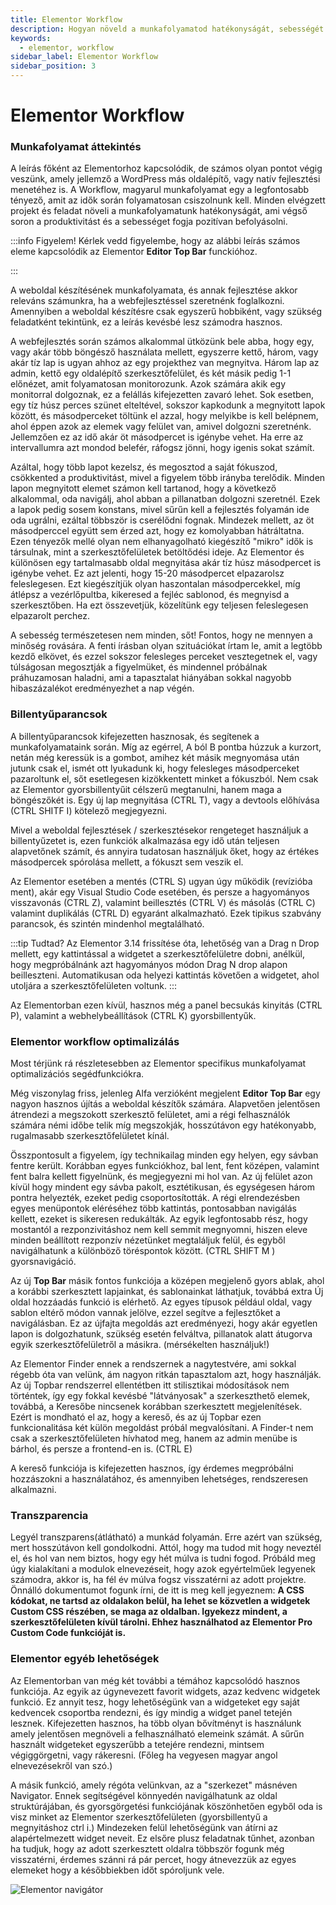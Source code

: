 ```yaml
---
title: Elementor Workflow
description: Hogyan növeld a munkafolyamatod hatékonyságát, sebességét Elementorban.
keywords:
  - elementor, workflow
sidebar_label: Elementor Workflow
sidebar_position: 3
---
```




# Elementor Workflow

### Munkafolyamat áttekintés

A leírás főként az Elementorhoz kapcsolódik, de számos olyan pontot végig veszünk, amely jellemző a WordPress más oldalépítő, vagy natív fejlesztési menetéhez is.
A Workflow, magyarul munkafolyamat egy a legfontosabb tényező, amit az idők során folyamatosan csiszolnunk kell. Minden elvégzett projekt és feladat növeli a munkafolyamatunk hatékonyságát, ami végső soron a produktivitást és a sebességet fogja pozitívan befolyásolni.

:::info Figyelem!
Kérlek vedd figyelembe, hogy az alábbi leírás számos eleme kapcsolódik az Elementor **Editor Top Bar** funckióhoz.

:::

A weboldal készítésének munkafolyamata, és annak fejlesztése akkor releváns  számunkra, ha a webfejlesztéssel szeretnénk foglalkozni. Amennyiben a weboldal készítésre csak egyszerű hobbiként, vagy szükség feladatként tekintünk, ez a leírás kevésbé lesz számodra hasznos.

A webfejlesztés során számos alkalommal ütközünk bele abba, hogy egy, vagy akár több böngésző használata mellett, egyszerre kettő, három, vagy akár tíz lap is ugyan ahhoz
az egy projekthez van megnyitva. Három lap az admin, kettő egy oldalépítő szerkesztőfelület, és két másik pedig 1-1 előnézet, amit folyamatosan monitorozunk. Azok számára
akik egy monitorral dolgoznak, ez a felállás kifejezetten zavaró lehet. Sok esetben, egy tíz húsz perces szünet elteltével, sokszor kapkodunk a megnyitott lapok között, és másodperceket töltünk el azzal, hogy melyikbe is kell belépnem, ahol éppen azok az elemek vagy felület van, amivel dolgozni szeretnénk. Jellemzően ez az idő akár öt másodpercet is igénybe vehet. Ha erre az intervallumra azt mondod belefér, ráfogsz jönni, hogy igenis sokat számít. 

Azáltal, hogy több lapot kezelsz, és megosztod a saját fókuszod, csökkented a produktivitást, mivel a figyelem több irányba terelődik. Minden lapon megnyitott elemet számon kell tartanod, hogy a következő alkalommal, oda navigálj, ahol abban a pillanatban dolgozni szeretnél. Ezek a lapok pedig sosem konstans, mivel
sűrűn kell a fejlesztés folyamán ide oda ugrálni, ezáltal többször is cserélődni fognak. Mindezek mellett, az öt másodperccel együtt sem érzed azt, hogy ez komolyabban hátráltatna. Ezen tényezők mellé olyan nem elhanyagolható kiegészítő "mikro" idők is társulnak, mint a szerkesztőfelületek betöltődési ideje. Az Elementor és 
különösen egy tartalmasabb oldal megnyitása akár tíz húsz másodpercet is igénybe vehet. Ez azt jelenti, hogy 15-20 másodpercet elpazarolsz feleslegesen. Ezt kiegészítjük
olyan haszontalan másodpercekkel, míg átlépsz a vezérlőpultba, kikeresed a fejléc sablonod, és megnyisd a szerkesztőben. Ha ezt összevetjük, közelítünk egy teljesen feleslegesen elpazarolt perchez. 

A sebesség természetesen nem minden, sőt! Fontos, hogy ne mennyen a minőség rovására. A fenti írásban olyan szituációkat írtam le, amit a legtöbb kezdő elkövet, és ezzel sokszor felesleges perceket vesztegetnek el, vagy túlságosan megosztják a figyelmüket, és mindennel próbálnak práhuzamosan haladni, ami a tapasztalat hiányában sokkal nagyobb hibaszázalékot eredményezhet a nap végén.


### Billentyűparancsok
A billentyűparancsok kifejezetten hasznosak, és segítenek a munkafolyamataink során. Míg az egérrel, A ból B pontba húzzuk a kurzort, netán még keressük is a gombot, amihez két másik megnyomása után jutunk csak el, ismét ott lyukadunk ki, hogy felesleges másodperceket pazaroltunk el, sőt esetlegesen kizökkentett minket a fókuszból. Nem csak az Elementor gyorsbillentyűit célszerű megtanulni, hanem maga a böngészőkét is. Egy új lap megnyitása (CTRL T), vagy a devtools előhívása (CTRL SHITF I) kötelező megjegyezni.

Mivel a weboldal fejlesztések / szerkesztésekor rengeteget használjuk a billentyűzetet is, ezen funkciók alkalmazása egy idő után teljesen alapvetőnek számít, és annyira tudatosan használjuk őket, hogy az értékes másodpercek spórolása mellett, a fókuszt sem veszik el.

Az Elementor esetében a mentés (CTRL S) ugyan úgy működik (revízióba ment), akár egy Visual Studio Code esetében, és persze a hagyományos visszavonás (CTRL Z), valamint beillesztés (CTRL V) és másolás (CTRL C) valamint duplikálás (CTRL D) egyaránt alkalmazható. Ezek tipikus szabvány parancsok, és szintén mindenhol megtalálható.

:::tip Tudtad?
Az Elementor 3.14 frissítése óta, lehetőség van a Drag n Drop mellett, egy kattintással a widgetet a szerkesztőfelületre dobni, anélkül, hogy megpróbálnánk 
azt hagyományos módon Drag N drop alapon beilleszteni. Automatikusan oda helyezi kattintás követően a widgetet, ahol utoljára a szerkesztőfelületen voltunk.
:::

Az Elementorban ezen kívül, hasznos még a panel becsukás kinyitás (CTRL P), valamint a webhelybeállítások (CTRL K) gyorsbillentyűk.

### Elementor workflow optimalizálás

Most térjünk rá részletesebben az Elementor specifikus munkafolyamat optimalizációs segédfunkciókra.

Még viszonylag friss, jelenleg Alfa verzióként megjelent **Editor Top Bar** egy nagyon hasznos újítás a weboldal készítők számára. Alapvetően jelentősen átrendezi a megszokott szerkesztő felületet, ami a régi felhasználók számára némi időbe telik míg megszokják, hosszútávon egy hatékonyabb, rugalmasabb szerkesztőfelületet kínál.

Összpontosult a figyelem, így technikailag minden egy helyen, egy sávban fentre került. Korábban egyes funkciókhoz, bal lent, fent középen, valamint fent balra kellett figyelnünk, és megjegyezni mi hol van. Az új felület azon kívül hogy mindent egy sávba pakolt, esztétikusan, és egységesen három pontra helyezték, ezeket pedig csoportosították. A régi elrendezésben egyes menüpontok eléréséhez több kattintás, pontosabban navigálás kellett, ezeket is sikeresen redukálták. Az egyik legfontosabb rész,
hogy mostantól a rezponzivitáshoz nem kell semmit megnyomni, hiszen eleve minden beállított rezponzív nézetünket megtaláljuk felül, és egyből navigálhatunk a különböző töréspontok között. (CTRL SHIFT M ) gyorsnavigáció.

Az új **Top Bar** másik fontos funkciója a középen megjelenő gyors ablak, ahol a korábbi szerkesztett lapjainkat, és sablonainkat láthatjuk, továbbá extra Új oldal hozzáadás funkció is elérhető. Az egyes típusok például oldal, vagy sablon eltérő módon vannak jelölve, ezzel segítve a fejlesztőket a navigálásban. Ez az újfajta megoldás azt eredményezi, hogy akár egyetlen lapon is dolgozhatunk, szükség esetén felváltva, pillanatok alatt átugorva egyik szerkesztőfelületről a másikra. (mérsékelten használjuk!)

Az Elementor Finder ennek a rendszernek a nagytestvére, ami sokkal régebb óta van velünk, ám nagyon ritkán tapasztalom azt, hogy használják. Az új Topbar rendszerrel ellentétben itt stilisztikai módosítások nem történtek, így egy fokkal kevésbé "látványosak" a szerkeszthető elemek, továbbá, a Keresőbe nincsenek korábban szerkesztett megjelenítések. Ezért is mondható el az, hogy a kereső, és az új Topbar ezen funkcionalitása két külön megoldást próbál megvalósítani. A Finder-t nem csak a szerkesztőfelületen hívhatod meg, hanem az admin menübe is bárhol, és persze a frontend-en is. (CTRL E)

A kereső funkciója is kifejezetten hasznos, így érdemes megpróbálni hozzászokni a használatához, és amennyiben lehetséges, rendszeresen alkalmazni.

### Transzparencia

Legyél transzparens(átlátható) a munkád folyamán. Erre azért van szükség, mert hosszútávon kell gondolkodni. Attól, hogy ma tudod mit hogy neveztél el, és hol van
nem biztos, hogy egy hét múlva is tudni fogod. Próbáld meg úgy kialakítani a modulok elnevezéseit, hogy azok egyértelműek legyenek számodra, akkor is, ha fél év múlva fogsz
visszatérni az adott projektre. Önnálló dokumentumot fogunk írni, de itt is meg kell jegyeznem: **A CSS kódokat, ne tartsd az oldalakon belül, ha lehet se közvetlen a widgetek
Custom CSS részében, se maga az oldalban. Igyekezz mindent, a szerkesztőfelületen kívül tárolni. Ehhez használhatod az Elementor Pro Custom Code funkcióját is.**

### Elementor egyéb lehetőségek

Az Elementorban van még két további a témához kapcsolódó hasznos funkciója. Az egyik az úgynevezett favorit widgets, azaz kedvenc widgetek funkció. Ez annyit tesz, hogy
lehetőségünk van a widgeteket egy saját kedvencek csoportba rendezni, és így mindig a widget panel tetején lesznek. Kifejezetten hasznos, ha több olyan bővítményt is használunk
amely jelentősen megnöveli a felhasználható elemeink számát. A sűrűn használt widgeteket egyszerűbb a tetejére rendezni, mintsem végiggörgetni, vagy rákeresni. (Főleg ha vegyesen magyar angol elnevezésekről van szó.)

A másik funkció, amely régóta velünkvan, az a "szerkezet" másnéven Navigator. Ennek segítségével könnyedén navigálhatunk az oldal struktúrájában, és gyorsgörgetési funkciójának
köszönhetően egyből oda is visz minket az Elementor szerkesztőfelületen (gyorsbillentyű a megnyitáshoz ctrl i.) Mindezeken felül lehetőségünk van átírni az alapértelmezett
widget neveit. Ez elsőre plusz feladatnak tűnhet, azonban ha tudjuk, hogy az adott szerkesztett oldalra többször fogunk még visszatérni, érdemes szánni rá pár percet, hogy
átnevezzük az egyes elemeket hogy a későbbiekben időt spóroljunk vele.

<BrowserWindow url="https://peldaweboldal.hu">
  <img src="/img/navigator-elementor.png" alt="Elementor navigátor"></img>
</BrowserWindow>